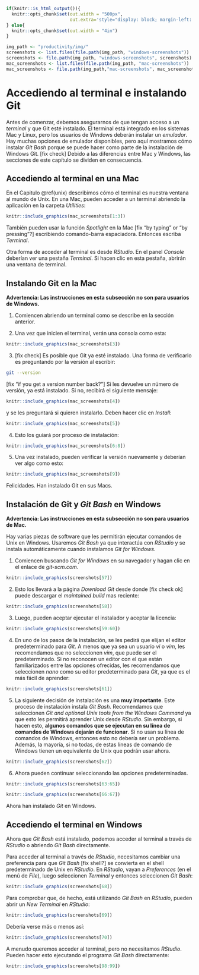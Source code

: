 ```r
if(knitr::is_html_output()){
  knitr::opts_chunk$set(out.width = "500px",
                        out.extra='style="display: block; margin-left: auto; margin-right: auto; background-color: #000; padding:3px;"')
} else{
  knitr::opts_chunk$set(out.width = "4in")
}

img_path <- "productivity/img/"
screenshots <- list.files(file.path(img_path, "windows-screenshots"))
screenshots <- file.path(img_path, "windows-screenshots", screenshots)
mac_screenshots <- list.files(file.path(img_path, "mac-screenshots"))
mac_screenshots <- file.path(img_path,"mac-screenshots", mac_screenshots)
```


# Accediendo al terminal e instalando Git

Antes de comenzar, debemos asegurarnos de que tengan acceso a un _terminal_ y que Git esté instalado. El terminal está integrado en los sistemas Mac y Linux, pero los usuarios de Windows deberán instalar un _emulador_. Hay muchas opciones de emulador disponibles, pero aquí mostramos cómo instalar _Git Bash_ porque se puede hacer como parte de la instalación de Windows Git. [fix check] Debido a las diferencias entre Mac y Windows, las secciones de este capítulo se dividen en consecuencia.

## Accediendo al terminal en una Mac {#terminal-on-mac}

En el Capitulo \@ref(unix) describimos cómo el terminal es nuestra ventana al mundo de Unix. En una Mac, pueden acceder a un terminal abriendo la aplicación en la carpeta _Utilities_:

```r
knitr::include_graphics(mac_screenshots[1:3])
```

También pueden usar la función _Spotlight_ en la Mac [fix "by typing" or "by pressing"?] escribiendo comando-barra espaciadora. Entonces escriba _Terminal_.

Otra forma de acceder al terminal es desde _RStudio_. En el panel _Console_ deberían ver una pestaña _Terminal_. Si hacen clic en esta pestaña, abrirán una ventana de terminal.

## Instalando Git en la Mac

**Advertencia: Las instrucciones en esta subsección no son para usuarios de Windows.**

1. Comiencen abriendo un terminal como se describe en la sección anterior.

2. Una vez que inicien el terminal, verán una consola como esta:

```r
knitr::include_graphics(mac_screenshots[3])
```

3. [fix check] Es posible que Git ya esté instalado. Una forma de verificarlo es preguntando por la versión al escribir:

```bash
git --version
```

[fix "if you get a version number back?"] Si les devuelve un número de versión, ya está instalado. Si no, recibirá el siguiente mensaje:

```r
knitr::include_graphics(mac_screenshots[4])
```

y se les preguntará si quieren instalarlo. Deben hacer clic en _Install_:

```r
knitr::include_graphics(mac_screenshots[5])
```

4. Esto los guiará por proceso de instalación:

```r
knitr::include_graphics(mac_screenshots[6:8])
```

5. Una vez instalado, pueden verificar la versión nuevamente y deberían ver algo como esto:

```r
knitr::include_graphics(mac_screenshots[9])
```

Felicidades. Han instalado Git en sus Macs.


## Instalación de Git y _Git Bash_ en Windows

**Advertencia: Las instrucciones en esta subsección no son para usuarios de Mac.**

Hay varias piezas de software que les permitirán ejecutar comandos de Unix en Windows. Usaremos _Git Bash_ ya que interactúa con _RStudio_ y se instala automáticamente cuando instalamos _Git for Windows_.

1. Comiencen buscando _Git for Windows_ en su navegador y hagan clic en el enlace de _git-scm.com_.

```r
knitr::include_graphics(screenshots[57])
```

2. Esto los llevará a la página _Download Git_ desde donde [fix check ok] puede descargar el _maintained build_ mas reciente:

```r
knitr::include_graphics(screenshots[58])
```

3. Luego, pueden aceptar ejecutar el instalador y aceptar la licencia:

```r
knitr::include_graphics(screenshots[59:60])
```

4. En uno de los pasos de la instalación, se les pedirá que elijan el editor predeterminado para _Git_. A menos que ya sea un usuario _vi_ o _vim_, les recomendamos que no seleccionen _vim_, que puede ser el predeterminado. Si no reconocen un editor con el que están familiarizados entre las opciones ofrecidas, les recomendamos que seleccionen _nano_ como su editor predeterminado para _Git_, ya que es el más fácil de aprender:

```r
knitr::include_graphics(screenshots[61])
```

5. La siguiente decisión de instalación es una **muy importante**. Este proceso de instalación instala _Git Bash_. Recomendamos que seleccionen _Git and optional Unix tools from the Windows Command_ ya que esto les permitirá aprender Unix desde _RStudio_. Sin embargo, si hacen esto, **algunos comandos que se ejecutan en su línea de comandos de Windows dejarán de funcionar**. Si no usan su línea de comandos de Windows, entonces esto no debería ser un problema. Además, la mayoría, si no todas, de estas líneas de comando de Windows tienen un equivalente de Unix que podrán usar ahora.

```r
knitr::include_graphics(screenshots[62])
```

6. Ahora pueden continuar seleccionando las opciones predeterminadas.

```r
knitr::include_graphics(screenshots[63:65])
```

```r
knitr::include_graphics(screenshots[66:67])
```

Ahora han instalado _Git_ en Windows.

## Accediendo el terminal en Windows {#terminal-on-windows}

Ahora que _Git Bash_ está instalado, podemos acceder al terminal a través de _RStudio_ o abriendo _Git Bash_ directamente.

Para acceder al terminal a través de _RStudio_, necesitamos cambiar una preferencia para que _Git Bash_ [fix shell?] se convierta en el shell predeterminado de Unix en _RStudio_. En _RStudio_, vayan a _Preferences_ (en el menú de _File_), luego seleccionen _Terminal_ y entonces seleccionen _Git Bash_:

```r
knitr::include_graphics(screenshots[68])
```

Para comprobar que, de hecho, está utilizando _Git Bash_ en _RStudio_, pueden abrir un _New Terminal_ en _RStudio_:

```r
knitr::include_graphics(screenshots[69])
```

Debería verse más o menos así:

```r
knitr::include_graphics(screenshots[70])
```

A menudo queremos acceder al terminal, pero no necesitamos _RStudio_. Pueden hacer esto ejecutando el programa _Git Bash_ directamente:

```r
knitr::include_graphics(screenshots[98:99])
```
